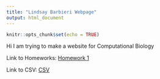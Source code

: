 ```yaml
---
title: "Lindsay Barbieri Webpage"
output: html_document
---
```


```r
knitr::opts_chunk$set(echo = TRUE)
```

Hi I am trying to make a website for Computational Biology

Link to Homeworks: 
[Homework 1](bio381test.html)

Link to CSV:
[CSV](CU_PAS_Test_20180819_Master.csv)